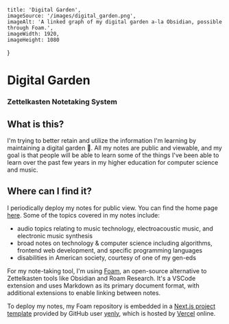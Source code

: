 
    title: 'Digital Garden',
    imageSource: '/images/digital_garden.png',
    imageAlt: 'A linked graph of my digital garden a-la Obsidian, possible through Foam.',
    imageWidth: 1920,
    imageHeight: 1080
}

# Digital Garden

### Zettelkasten Notetaking System

## What is this?

I'm trying to better retain and utilize the information I'm learning by maintaining a digital garden 🌿. All my notes are public and viewable, and my goal is that people will be able to learn some of the things I've been able to learn over the past few years in my higher education for computer science and music.

## Where can I find it?

I periodically deploy my notes for public view. You can find the home page [here](https://renzo-garden.vercel.app/). Some of the topics covered in my notes include:

- audio topics relating to music technology, electroacoustic music, and electronic music synthesis
- broad notes on technology & computer science including algorithms, frontend web development, and specific programming languages
- disabilities in American society, courtesy of one of my gen-eds

For my note-taking tool, I'm using [Foam](https://foambubble.github.io/), an open-source alternative to Zettelkasten tools like Obsidian and Roam Research. It's a VSCode extension and uses Markdown as its primary document format, with additional extensions to enable linking between notes.

To deploy my notes, my Foam repository is embedded in a [Next.js project template](https://github.com/yenly/foamy-nextjs) provided by GitHub user [yenly](https://github.com/yenly), which is hosted by [Vercel](https://vercel.com/) online.

